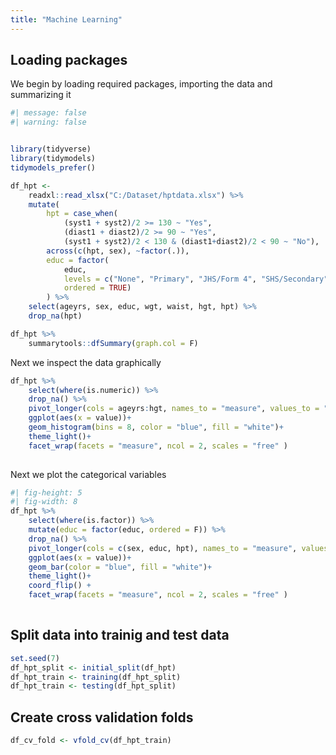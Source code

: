 ```yaml
---
title: "Machine Learning"
---
```


## Loading packages
We begin by loading required packages, importing the data and summarizing it

```r
#| message: false
#| warning: false


library(tidyverse)
library(tidymodels)
tidymodels_prefer()

df_hpt <- 
    readxl::read_xlsx("C:/Dataset/hptdata.xlsx") %>% 
    mutate(
        hpt = case_when(
            (syst1 + syst2)/2 >= 130 ~ "Yes",
            (diast1 + diast2)/2 >= 90 ~ "Yes",
            (syst1 + syst2)/2 < 130 & (diast1+diast2)/2 < 90 ~ "No"),
        across(c(hpt, sex), ~factor(.)),
        educ = factor(
            educ, 
            levels = c("None", "Primary", "JHS/Form 4", "SHS/Secondary", "Tertiary"),
            ordered = TRUE)
        ) %>% 
    select(ageyrs, sex, educ, wgt, waist, hgt, hpt) %>% 
    drop_na(hpt)

df_hpt %>% 
    summarytools::dfSummary(graph.col = F)
```

Next we inspect the data graphically 

```r
df_hpt %>% 
    select(where(is.numeric)) %>% 
    drop_na() %>% 
    pivot_longer(cols = ageyrs:hgt, names_to = "measure", values_to = "value") %>% 
    ggplot(aes(x = value))+
    geom_histogram(bins = 8, color = "blue", fill = "white")+
    theme_light()+
    facet_wrap(facets = "measure", ncol = 2, scales = "free" )
    
```

Next we plot the categorical variables
```r
#| fig-height: 5
#| fig-width: 8
df_hpt %>% 
    select(where(is.factor)) %>% 
    mutate(educ = factor(educ, ordered = F)) %>% 
    drop_na() %>% 
    pivot_longer(cols = c(sex, educ, hpt), names_to = "measure", values_to = "value") %>% 
    ggplot(aes(x = value))+
    geom_bar(color = "blue", fill = "white")+
    theme_light()+
    coord_flip() +
    facet_wrap(facets = "measure", ncol = 2, scales = "free" )
    
```

## Split data into trainig and test data

```r
set.seed(7)
df_hpt_split <- initial_split(df_hpt)
df_hpt_train <- training(df_hpt_split)
df_hpt_train <- testing(df_hpt_split)
```

## Create cross validation folds
```r
df_cv_fold <- vfold_cv(df_hpt_train)
```




